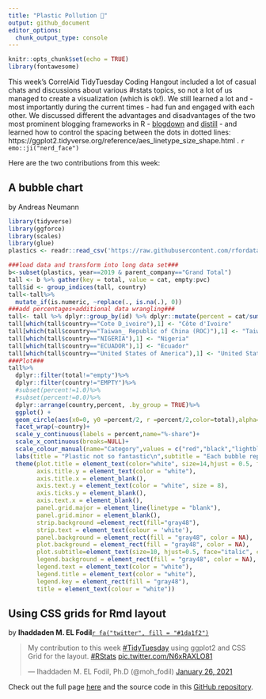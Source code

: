 ```yaml
---
title: "Plastic Pollution 🚮"
output: github_document
editor_options: 
  chunk_output_type: console
---
```


```r
knitr::opts_chunk$set(echo = TRUE)
library(fontawesome)
```
This week's CorrelAid TidyTuesday Coding Hangout included a lot of casual chats and discussions about various #rstats topics, so not a lot of us managed to create a visualization (which is ok!). We still learned a lot and - most importantly during the current times - had fun and engaged with each other. We discussed different the advantages and disadvantages of the two most prominent blogging frameworks in R - [blogdown](https://bookdown.org/yihui/blogdown/) and [distill](https://rstudio.github.io/distill/) - and learned how to control the spacing between the dots in dotted lines: https://ggplot2.tidyverse.org/reference/aes_linetype_size_shape.html . `r emo::ji("nerd_face")`

Here are the two contributions from this week: 

## A bubble chart
by Andreas Neumann
```r
library(tidyverse)
library(ggforce)
library(scales)
library(glue)
plastics <- readr::read_csv('https://raw.githubusercontent.com/rfordatascience/tidytuesday/master/data/2021/2021-01-26/plastics.csv')

```

```r
###load data and transform into long data set###
b<-subset(plastics, year==2019 & parent_company=="Grand Total")
tall <- b %>% gather(key = total, value = cat, empty:pvc)
tall$id <- group_indices(tall, country)
tall<-tall%>%
  mutate_if(is.numeric, ~replace(., is.na(.), 0))
###add percentages+additional data wrangling###
tall<- tall %>% dplyr::group_by(id) %>% dplyr::mutate(percent = cat/sum(cat))
tall[which(tall$country=="Cote D_ivoire"),1] <- "Côte d'Ivoire"
tall[which(tall$country=="Taiwan_ Republic of China (ROC)"),1] <- "Taiwan"
tall[which(tall$country=="NIGERIA"),1] <- "Nigeria"
tall[which(tall$country=="ECUADOR"),1] <- "Ecuador"
tall[which(tall$country=="United States of America"),1] <- "United States"
###Plot###
tall%>%
  dplyr::filter(total!="empty")%>%
  dplyr::filter(country!="EMPTY")%>%
  #subset(percent!=1.0)%>%
  #subset(percent!=0.0)%>%
  dplyr::arrange(country,percent, .by_group = TRUE)%>%
  ggplot() +
  geom_circle(aes(x0=0, y0 =percent/2, r =percent/2,color=total),alpha=5)+
  facet_wrap(~country)+  
  scale_y_continuous(labels = percent,name="%-share")+
  scale_x_continuous(breaks=NULL)+
  scale_colour_manual(name="Category",values = c("red","black","lightblue","green3","yellow","orange","pink"), labels = c("High density\npolyethylene", "Low density\npolyethylene", "other plastic","Polyester plastic","Polypropylene count","Polystyrene count","PVC plastic"))+
  labs(title = "Plastic not so fantastic\n",subtitle = "Each bubble represents the percentage share of a plastic type\ncollected in a specific country in 2019\n",caption = glue("Data source: Break free from plastic\nGraphics: Andreas Neumann"))+
  theme(plot.title = element_text(color="white", size=14,hjust = 0.5, face="bold.italic"),
        axis.title.y = element_text(color = "white"),
        axis.title.x = element_blank(),
        axis.text.y = element_text(color = "white", size = 8),
        axis.ticks.y = element_blank(),
        axis.text.x = element_blank(),
        panel.grid.major = element_line(linetype = "blank"),
        panel.grid.minor = element_blank(),
        strip.background =element_rect(fill="gray48"),
        strip.text = element_text(colour = 'white'),
        panel.background = element_rect(fill = "gray48", color = NA),
        plot.background = element_rect(fill = "gray48", color = NA),
        plot.subtitle=element_text(size=10, hjust=0.5, face="italic", color="white"),
        legend.background = element_rect(fill = "gray48", color = NA),
        legend.text = element_text(color = "white"),
        legend.title = element_text(color = "white"),
        legend.key = element_rect(fill = "gray48"),
        title = element_text(colour = "white"))

```



## Using CSS grids for Rmd layout
by **Ihaddaden M. EL Fodil**[`r fa("twitter", fill = "#1da1f2")`](https://twitter.com/moh_fodil)


<blockquote class="twitter-tweet"><p lang="en" dir="ltr">My contribution to this week <a href="https://twitter.com/hashtag/TidyTuesday?src=hash&amp;ref_src=twsrc%5Etfw">#TidyTuesday</a> using ggplot2 and CSS Grid for the layout. <a href="https://twitter.com/hashtag/RStats?src=hash&amp;ref_src=twsrc%5Etfw">#RStats</a> <a href="https://t.co/N6xRAXLO81">pic.twitter.com/N6xRAXLO81</a></p>&mdash; Ihaddaden M. EL Fodil, Ph.D (@moh_fodil) <a href="https://twitter.com/moh_fodil/status/1354184005030211586?ref_src=twsrc%5Etfw">January 26, 2021</a></blockquote> <script async src="https://platform.twitter.com/widgets.js" charset="utf-8"></script> 

Check out the full page [here](https://tidytuesday.correlaid.org/fodil.html) and the source code in this [GitHub repository](https://github.com/feddelegrand7/plast).